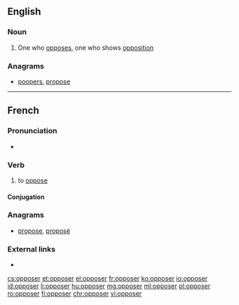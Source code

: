 ==English==

===Noun===
{{en-noun}}

# One who [[oppose]]s, one who shows [[opposition]]

===Anagrams===
* [[poopers#English|poopers]], [[propose#English|propose]]

----

==French==

===Pronunciation===
* {{audio|Fr-opposer.ogg|audio|lang=fr}}

===Verb===
{{fr-verb}}

# to [[oppose]]

====Conjugation====
{{fr-conj-er|oppos|avoir}}

===Anagrams===
* [[propose#French|propose]], [[proposé#French|proposé]]

===External links===
* {{R:TLFi}}

[[cs:opposer]]
[[et:opposer]]
[[el:opposer]]
[[fr:opposer]]
[[ko:opposer]]
[[io:opposer]]
[[id:opposer]]
[[li:opposer]]
[[hu:opposer]]
[[mg:opposer]]
[[ml:opposer]]
[[pl:opposer]]
[[ro:opposer]]
[[fi:opposer]]
[[chr:opposer]]
[[vi:opposer]]